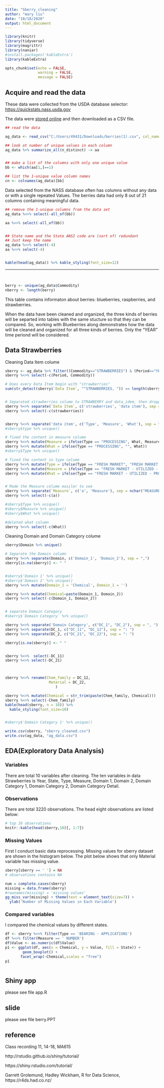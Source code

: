 ---
title: "Sberry_cleaning"
author: "mary liu"
date: "10/18/2020"
output: html_document
---

```{r setup, include=FALSE, warning=FALSE, message=FALSE}
library(knitr)
library(tidyverse)
library(magrittr)
library(naniar)
#install.packages('kableExtra')
library(kableExtra)

opts_chunk$set(echo = FALSE, 
               warning = FALSE,
               message = FALSE)
```

##  Acquire and read the data

These data were collected from the USDA database selector: <a href="https://quickstats.nass.usda.gov">https://quickstats.nass.usda.gov</a>

The data were <a href="https://quickstats.nass.usda.gov/results/D416E96E-3D5C-324C-9334-1D38DF88FFF1">stored online</a> and then downloaded as a CSV file.


```{r}

## read the data

ag_data <- read_csv("C:/Users/49431/Downloads/berries(1).csv", col_names = TRUE)

## look at number of unique values in each column
ag_data %>% summarize_all(n_distinct) -> aa


## make a list of the columns with only one unique value
bb <- which(aa[1,]==1)

## list the 1-unique value column names 
cn <- colnames(ag_data)[bb]

```

Data selected from the NASS database often has columns without any data or with a single repeated Values.  The berries data had only 8 out of 21 columns containing meaningful data.

```{r}


## remove the 1-unique columns from the data set
ag_data %<>% select(-all_of(bb))

aa %<>% select(-all_of(bb)) 


## State name and the State ANSI code are (sort of) redundant
## Just keep the name
ag_data %<>% select(-4)
aa %<>% select(-4) 


kable(head(ag_data)) %>% kable_styling(font_size=12)


```

<hr>
<br>



```{r}
berry <- unique(ag_data$Commodity)
nberry <- length(berry)

```

This table contains informaton about  berries: blueberries, raspberries, and strawberries.

When the data have been cleaned and organized, the three kinds of berries will be separted into tables with the same stucture so that they can be compared.  So, working with Blueberries along demonstrates how the data will be cleaned and organized for all three kinds of berries. Only the "YEAR" time periond will be considered.


## Data Strawberries
Cleaning Data Item colume
```{r}
sberry <- ag_data %>% filter((Commodity=="STRAWBERRIES") & (Period=="YEAR"))
sberry %<>% select(-c(Period, Commodity))   

# Does every Data Item begin with "strawberries"
sum(str_detect(sberry$`Data Item`, "^STRAWBERRIES, ")) == length(sberry$`Data Item`)


# Separated strawberries colume to STRAWBERRY and data_idem, then dropped column strawberries
sberry %<>% separate(`Data Item`, c('strawberries', 'data item'), sep = nchar("STRAWBERRIES")+2)
sberry %<>% select(-c(strawberries))


sberry %<>% separate('data item', c('Type', 'Measure', 'What'), sep = ",")
#sberry$type %>% unique()

# fixed the content in measure colume
sberry %<>% mutate(Measure = ifelse(Type == "PROCESSING", What, Measure))
sberry %<>% mutate(What = ifelse(Type == "PROCESSING", "", What))
#sberry$Type %>% unique()

# fixed the content in type colume
sberry %<>% mutate(Type = ifelse(Type == "FRESH MARKET", "FRESH MARKET - UTILIZED - PRODUCTION", Type))
sberry %<>% mutate(Measure = ifelse(Type == "FRESH MARKET - UTILIZED - PRODUCTION", What, Measure))
sberry %<>% mutate(What = ifelse(Type == "FRESH MARKET - UTILIZED - PRODUCTION", "", What))


# Made the Measure colume easiler to see
sberry %<>% separate(`Measure`, c('a', 'Measure'), sep = nchar("MEASURED IN") + 1)
sberry %<>% select(-c(a))

#sberry$Type %>% unique()
#sberry$Measure %>% unique()
#sberry$What %>% unique()

#deleted what column
sberry %<>% select(-c(What))

```
Cleaning Domain and Domain Category colume

```{r}
sberry$Domain %>% unique()

# Separate the Domain column
sberry %<>% separate(Domain, c('Domain_1', 'Domain_2'), sep = ",")
sberry[is.na(sberry)] <- " "


#sberry$'Domain 1' %>% unique()
#sberry$'Domain 2' %>% unique()
sberry %<>% mutate(Domain_1 = 'Chemical', Domain_1 = '') 

sberry %<>% mutate(Chemical=paste(Domain_1, Domain_2)) 
sberry %<>% select(-c(Domain_1, Domain_2))


# separate Domain Category 
#sberry$`Domain Category` %>% unique()

sberry %<>% separate('Domain Category', c("DC_1", "DC_2"), sep = ", ")
sberry %<>% separate(DC_1, c("DC_11", "DC_12"), sep = ": ")
sberry %<>% separate(DC_2, c("DC_21", "DC_22"), sep = ": ") 

sberry[is.na(sberry)] <- " "


sberry %<>%  select(-DC_11) 
sberry %<>% select(-DC_21)



sberry %<>% rename(Chem_family = DC_12,
                    Material = DC_22,
                       )

sberry %<>% mutate(Chemical = str_trim(paste(Chem_family, Chemical)))
sberry %<>% select(-Chem_family)
kable(head(sberry, n = 10)) %>%
  kable_styling(font_size=10)


#sberry$'Domain Category 1' %>% unique()
```


```{r}
write.csv(sberry, "sberry_cleaned.csv")
write.csv(ag_data, "ag_data.csv")
```

## EDA(Exploratory Data Analysis)

### Variables

There are total 10 variables after cleaning. The ten variables in data Strawberries is Year, State, Type, Measure, Domain 1, Domain 2, Domain Category 1, Domain Category 2, Domain Category Detail.

### Observations 

There are total 3220 observations. The head eight observations are listed below:  

```{r readin_top10}

# top 10 observations
knitr::kable(head(sberry,10)[, 1:7])
``` 

### Missing Values

First I conduct basic data reprocessing. Missing values for sberry dataset are shown in the histogram below. The plot below shows that 	only Material variable has missing value.

```{r check_missings}
sberry[sberry == ' '] = NA
# observations contains NA

num = complete.cases(sberry)
missing = data.frame(sberry)
#rownames(missing) = 'missing values'
gg_miss_var(missing) + theme(text = element_text(size=7)) +
  ylab('Number of Missing Values in Each Variable')
```
### Compared variables
I compared the chemical values by different states.

```{r}
df <- sberry %<>% filter(Type == 'BEARING - APPLICATIONS') 
df %<>% filter(Measure == ' NUMBER')
df$Value <- as.numeric(df$Value)
p1 <- ggplot(df, aes(x = Chemical, y = Value, fill = State)) + 
        geom_boxplot() +
       facet_wrap(~Chemical,scales = "free")
p1



```
## Shiny app

please see file app.R

## slide

please see file berry.PPT

## reference

Class recording 11, 14-18, MA615

http://rstudio.github.io/shiny/tutorial/

https://shiny.rstudio.com/tutorial/

Garrett Grolemund, Hadley Wickham, R for Data Science, https://r4ds.had.co.nz/
